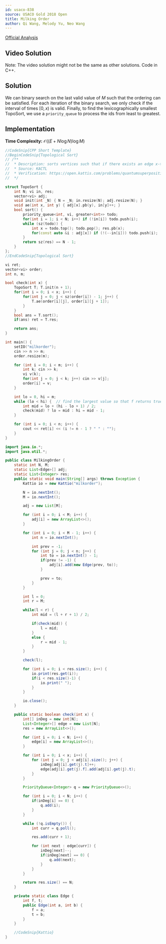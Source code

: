 ```yaml
---
id: usaco-838
source: USACO Gold 2018 Open
title: Milking Order
author: Qi Wang, Melody Yu, Neo Wang
---
```


[Official Analysis](http://www.usaco.org/current/data/sol_milkorder_gold_open18.html)

## Video Solution

Note: The video solution might not be the same as other solutions. Code in C++.

<Youtube id="OaL9vEkShyk" />

## Solution

We can binary search on the last valid value of $M$ such that the ordering can
be satisfied. For each iteration of the binary search, we only check if the
interval of times $[0, x)$ is valid. Finally, to
find the lexicographically smallest TopoSort, we use a `priority_queue` to process
the ids from least to greatest.

## Implementation

**Time Complexity:** $\mathcal{O}((E + N \log N) \log M)$

<LanguageSection>

<CPPSection>

```cpp
//CodeSnip{CPP Short Template}
//BeginCodeSnip{Topological Sort}
// /**
//  * Description: sorts vertices such that if there exists an edge x->y, then x goes before y
//  * Source: KACTL
//  * Verification: https://open.kattis.com/problems/quantumsuperposition
//  */

struct TopoSort {
	int N; vi in, res;
	vector<vi> adj;
	void init(int _N) { N = _N; in.resize(N); adj.resize(N); }
	void ae(int x, int y) { adj[x].pb(y), in[y]++; }
	bool sort() {
		priority_queue<int, vi, greater<int>> todo;
		for(int i = 1; i < N; i++) if (!in[i]) todo.push(i);
		while (sz(todo)) {
			int x = todo.top(); todo.pop(); res.pb(x);
			for(const auto &i : adj[x]) if (!(--in[i])) todo.push(i);
		}
		return sz(res) == N - 1;
	}
};
//EndCodeSnip{Topological Sort}

vi ret;
vector<vi> order;
int n, m;

bool check(int x) {
	TopoSort T; T.init(n + 1);
	for(int i = 0; i < x; i++) {
		for(int j = 0; j < sz(order[i]) - 1; j++) {
			T.ae(order[i][j], order[i][j + 1]);
		}
	}
	bool ans = T.sort();
	if(ans) ret = T.res;

	return ans;
}

int main() {
	setIO("milkorder");
	cin >> n >> m;
	order.resize(m);

	for (int i = 0; i < m; i++) {
		int k; cin >> k;
		vi v(k);
		for(int j = 0; j < k; j++) cin >> v[j];
		order[i] = v;
	}

	int lo = 0, hi = m;
	while (lo < hi) {  // find the largest value so that f returns true
		int mid = lo + (hi - lo + 1) / 2;
		check(mid) ? lo = mid : hi = mid - 1;
	}

	for (int i = 0; i < n; i++) {
		cout << ret[i] << (i != n - 1 ? " " : "");
	}
}
```

</CPPSection>

<JavaSection>

```java
import java.io.*;
import java.util.*;

public class MilkingOrder {
	static int N, M;
	static List<Edge>[] adj;
	static List<Integer> res;
	public static void main(String[] args) throws Exception {
		Kattio io = new Kattio("milkorder");

		N = io.nextInt();
		M = io.nextInt();

		adj = new List[M];

		for (int i = 0; i < M; i++) {
			adj[i] = new ArrayList<>();
		}

		for (int i = 0; i < M - 1; i++) {
			int n = io.nextInt();

			int prev = -1;
			for (int j = 0; j < n; j++) {
				int to = io.nextInt() - 1;
				if(prev != -1) {
					adj[i].add(new Edge(prev, to));
				}

				prev = to;
			}
		}

		int l = 0;
		int r = M;

		while(l < r) {
			int mid = (l + r + 1) / 2;

			if(check(mid)) {
				l = mid;
			}
			else {
				r = mid - 1;
			}
		}

		check(l);

		for (int i = 0; i < res.size(); i++) {
			io.print(res.get(i));
			if(i < res.size()-1) {
				io.print(" ");
			}
		}

		io.close();
	}

	public static boolean check(int x) {
		int[] inDeg = new int[N];
		List<Integer>[] edge = new List[N];
		res = new ArrayList<>();

		for (int i = 0; i < N; i++) {
			edge[i] = new ArrayList<>();
		}

		for (int i = 0; i < x; i++) {
			for (int j = 0; j < adj[i].size(); j++) {
				inDeg[adj[i].get(j).t]++;
				edge[adj[i].get(j).f].add(adj[i].get(j).t);
			}
		}

		PriorityQueue<Integer> q = new PriorityQueue<>();

		for (int i = 0; i < N; i++) {
			if(inDeg[i] == 0) {
				q.add(i);
			}
		}

		while (!q.isEmpty()) {
			int curr = q.poll();

			res.add(curr + 1);

			for (int next : edge[curr]) {
				inDeg[next]--;
				if(inDeg[next] == 0) {
					q.add(next);
				}
			}
		}

		return res.size() == N;
	}

	private static class Edge {
		int f, t;
		public Edge(int a, int b) {
			f = a;
			t = b;
		}
	}

	//CodeSnip{Kattio}
}

```

</JavaSection>

</LanguageSection>
